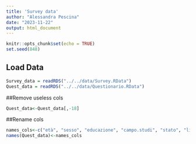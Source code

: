 ```yaml
---
title: 'Survey data'
author: "Alessandra Pescina"
date: "2023-11-22"
output: html_document
---
```


```r
knitr::opts_chunk$set(echo = TRUE)
set.seed(848)
```

## Load Data
```r
Survey_data = readRDS("../../data/Survey.RData")
Quest_data = readRDS("../../data/Questionario.RData")
```

##Remove useless cols
```r
Quest_data<-Quest_data[,-18]
```

##Rename cols
```r
names_cols<-c("età", "sesso", "educazione", "campo.studi", "stato", "libri", "lavoro", "importanza.musica", "genere", "come.ascolti.musica","quando.ascolti.musica", "concerti", "strumento", "sport", "estero", "politica", "hobby", "regione", "abitanti.città", "id" )
names(Quest_data)<-names_cols
```

```r

 
```


